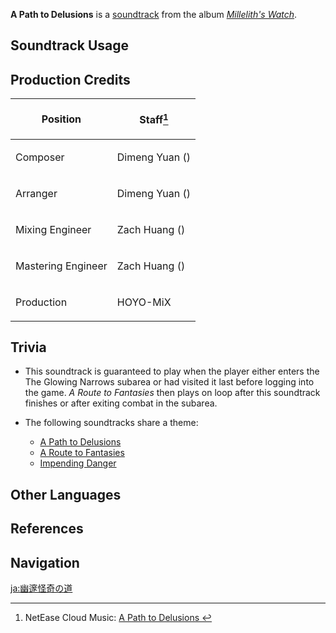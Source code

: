 {{Soundtrack Infobox
|image          = Millelith's Watch.png
|album          = Millelith's Watch
|disc           = 2
|number         = 32
|featured       =
|featured2      =
|featured3      =
|featured_disc  =
|featured_disc2 =
|featured_disc3 =
|youtube_id     = U0cR9WSyd8c
|spotify_id     = 0tIXPYgs5PXpN566tcmIbq
|previous       = The Long Lost Days
|next           = A Route to Fantasies
}}
'''A Path to Delusions''' is a [[soundtrack]] from the album ''[[Millelith's Watch]]''.

==Soundtrack Usage==
{{Soundtrack Usage
|quest    = 
|location = The Glowing Narrows
|domain   = The Hymn of Tir Yazad (Domain)
}}

==Production Credits==
{| class="wikitable"
! Position
! Staff<ref>NetEase Cloud Music: [https://music.163.com/#/song?id=1956543018 A Path to Delusions {{zh|深邃诡幻之径}}]</ref>
|-
! Composer
| Dimeng Yuan ({{zh|苑迪萌}})
|-
! Arranger
| Dimeng Yuan ({{zh|苑迪萌}})
|-
! Mixing Engineer
| Zach Huang ({{zh|黄巍}})
|-
! Mastering Engineer
| Zach Huang ({{zh|黄巍}})
|-
! Production
| HOYO-MiX
|}
<!--
==Gallery==
<gallery>
</gallery>
-->

==Trivia==
* This soundtrack is guaranteed to play when the player either enters the The Glowing Narrows subarea or had visited it last before logging into the game. ''A Route to Fantasies'' then plays on loop after this soundtrack finishes or after exiting combat in the subarea.
* <section begin="GloweringNarrowsTheme" />The following soundtracks share a theme:
** [[A Path to Delusions]]
** [[A Route to Fantasies]]
** [[Impending Danger]]<section end="GloweringNarrowsTheme" />

==Other Languages==
{{Other Languages
|en      = A Path to Delusions
|zhs     = 深邃诡幻之径
|zhs_rm  = Shēnsuì Guǐhuàn zhī Jìng
|zhs_tl   = 
|ja      = 幽邃怪奇の道
|ja_rm   = Yuusui Kaiki no Michi{{Assumed}}
|ja_tl   = A Secluded Mysterious Path
}}

==References==
{{Reflist}}

==Navigation==
{{Soundtrack Navbox|Millelith's Watch}}

[[ja:幽邃怪奇の道]]